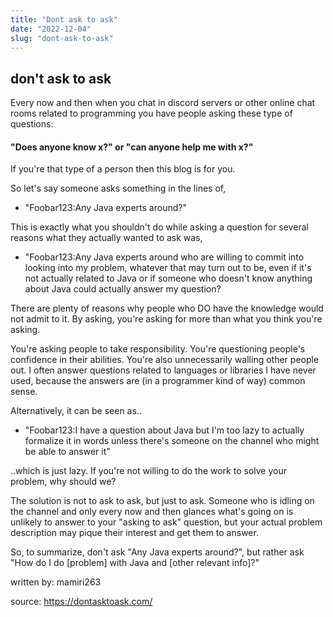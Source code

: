 ```yaml
---
title: "Dont ask to ask"
date: "2022-12-04"
slug: "dont-ask-to-ask"
---
```



## don't ask to ask

Every now and then when you chat in discord servers or other online chat rooms related to programming you have people asking these type of questions:

#### "Does anyone know x?" or "can anyone help me with x?"

If you're that type of a person then this blog is for you.

So let's say someone asks something in the lines of,

- "Foobar123:Any Java experts around?"

This is exactly what you shouldn't do while asking a question for several reasons what they actually wanted to ask was,

- "Foobar123:Any Java experts around who are willing to commit into looking into my problem, whatever that may turn out to be, even if it's not actually related to Java or if someone who doesn't know anything about Java could actually answer my question?

There are plenty of reasons why people who DO have the knowledge would not admit to it. By asking, you're asking for more than what you think you're asking.

You're asking people to take responsibility. You're questioning people's confidence in their abilities. You're also unnecessarily walling other people out. I often answer questions related to languages or libraries I have never used, because the answers are (in a programmer kind of way) common sense.

Alternatively, it can be seen as..

- "Foobar123:I have a question about Java but I'm too lazy to actually formalize it in words unless there's someone on the channel who might be able to answer it"

..which is just lazy. If you're not willing to do the work to solve your problem, why should we?

The solution is not to ask to ask, but just to ask. Someone who is idling on the channel and only every now and then glances what's going on is unlikely to answer to your "asking to ask" question, but your actual problem description may pique their interest and get them to answer.

So, to summarize, don't ask "Any Java experts around?", but rather ask "How do I do [problem] with Java and [other relevant info]?"


written by: mamiri263

source: https://dontasktoask.com/